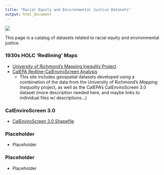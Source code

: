 ```yaml
---
title: "Racial Equity and Environmental Justice Datasets"
output: html_document
---
```


![](images/holc-scan_snip_3.jpg)

<!---## Trash Datathon Resources
This page provides links to efforts around the state and beyond to better understand and respond to the problem of trash pollution through:

- improved data collection methods/tools and data standards
- assessment and characterization of trash data to improve our understanding of the magnitude, distribition, and content of trash pollution (e.g., the magnitude and distribution of trash pollution across space and time, types of trash pollution and their relative magnitudes, etc.) 
- Use of trash data to analyze and/or predict the effects of trash pollution on environmental and public health--->

This page is a catalog of datasets related to racial equity and environmental justice.

### 1930s HOLC 'Redlining' Maps
- [University of Richmond's Mapping Inequlity Project](http://dsl.richmond.edu/panorama/redlining/#text=downloads)
- [CalEPA Redline-CalEnviroScreen Analysis](https://github.com/daltare/Redline-Mapping/tree/master/data_processed-analysis) 
    - This site includes geospatial datasets developed using a combination of the data from the University of Richmond's *Mapping Inequality* project, as well as the CalEPA's CalEnviroScreen 3.0 dataset (more description needed here, and maybe links to individual files w/ descriptions...)

### CalEnviroScreen 3.0
- [CalEnviroScreen 3.0 Shapefile](https://oehha.ca.gov/media/downloads/calenviroscreen/document/ces3shp.zip)

### Placeholder
- Placeholder

### Placeholder
- Placeholder

<!-- </div> -->
<!-- <div class="col-sm-6"> -->

<!-- ![](images/holc-scan_snip.jpg) -->